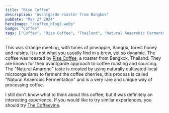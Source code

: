 ```yaml
---
title: "Rise Coffee"
description: "Avantgarde roaster from Bangkok"
pubDate: "Mar 27 2024"
heroImage: "/coffee_blog2.webp"
badge: "Coffee"
tags: ["Coffee", "Rise Coffee", "Thailand", "Natural Anaerobic Fermentation", "Natural Amarone"]
---
```



This was strange meeting, with tones of pineapple, Sangria, forest honey and raisins. It is not what you usually find in a brew, yet so dynamic.
The coffee was roasted by [Rise Coffee](https://rise.coffee), a roaster from Bangkok, Thailand. They are known for their avantgarde approach to coffee roasting and sourcing.
The "Natural Amarone" taste is created by using naturally cultivated local microorganisms to ferment the coffee cherries,
this process is called "Natural Anaerobic Fermentation" and is a very rare and unique way of processing coffee.

I still don't know what to think about this coffee, but it was definitely an interesting experience.
If you would like to try similar experiences, you should try [The Coffeevine](https://thecoffeevine.com/).
